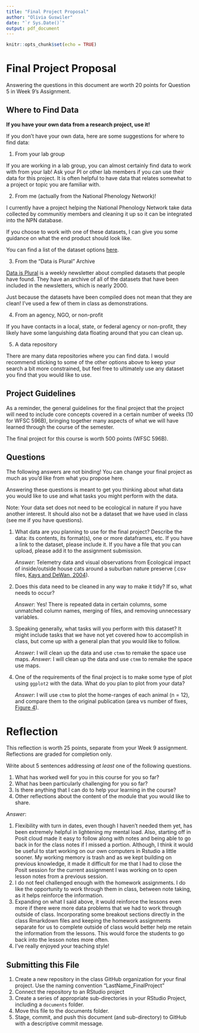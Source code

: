 ```yaml
---
title: "Final Project Proposal"
author: "Olivia Guswiler"
date: "`r Sys.Date()`"
output: pdf_document
---
```


```r
knitr::opts_chunk$set(echo = TRUE)
```

# Final Project Proposal

Answering the questions in this document are worth 20 points for Question 5 in Week 9's Assignment.

## Where to Find Data

**If you have your own data from a research project, use it!**

If you don't have your own data, here are some suggestions for where to find data:

1.  From your lab group

If you are working in a lab group, you can almost certainly find data to work with from your lab! Ask your PI or other lab members if you can use their data for this project. It is often helpful to have data that relates somewhat to a project or topic you are familiar with.

2.  From me (actually from the National Phenology Network)!

I currently have a project helping the National Phenology Network take data collected by communitiy members and cleaning it up so it can be integrated into the NPN database.

If you choose to work with one of these datasets, I can give you some guidance on what the end product should look like.

You can find a list of the dataset options [here](https://archive.usanpn.org/results/dataset-list).

3.  From the "Data is Plural" Archive

[Data is Plural](https://www.data-is-plural.com/) is a weekly newsletter about complied datasets that people have found. They have an archive of all of the datasets that have been included in the newsletters, which is nearly 2000.

Just because the datasets have been compiled does not mean that they are clean! I've used a few of them in class as demonstrations.

4.  From an agency, NGO, or non-profit

If you have contacts in a local, state, or federal agency or non-profit, they likely have some languishing data floating around that you can clean up.

5.  A data repository

There are many data repositories where you can find data. I would recommend sticking to some of the other options above to keep your search a bit more constrained, but feel free to ultimately use any dataset you find that you would like to use.

## Project Guidelines

As a reminder, the general guidelines for the final project that the project will need to include core concepts covered in a certain number of weeks (10 for WFSC 596B), bringing together many aspects of what we will have learned through the course of the semester.

The final project for this course is worth 500 points (WFSC 596B).

## Questions

The following answers are not binding! You can change your final project as much as you'd like from what you propose here.

Answering these questions is meant to get you thinking about what data you would like to use and what tasks you might perform with the data.

Note: Your data set does not need to be ecological in nature if you have another interest. It should also not be a dataset that we have used in class (see me if you have questions).

1.  What data are you planning to use for the final project? Describe the data: its contents, its format(s), one or more dataframes, etc. If you have a link to the dataset, please include it. If you have a file that you can upload, please add it to the assignment submission.

    *Answer*: Telemetry data and visual observations from Ecological impact of inside/outside house cats around a suburban nature preserve (.csv files, [Kays and DeWan, 2004](https://www.doi.org/10.5441/001/1.s6t84pb5)).

2.  Does this data need to be cleaned in any way to make it tidy? If so, what needs to occur?

    *Answer*: Yes! There is repeated data in certain columns, some unmatched column names, merging of files, and removing unnecessary variables.

3.  Speaking generally, what tasks will you perform with this dataset? It might include tasks that we have not yet covered how to accomplish in class, but come up with a general plan that you would like to follow.

    *Answer*: I will clean up the data and use `ctmm` to remake the space use maps. *Answer*: I will clean up the data and use `ctmm` to remake the space use maps.

4.  One of the requirements of the final project is to make some type of plot using `ggplot2` with the data. What do you plan to plot from your data?

    *Answer*: I will use `ctmm` to plot the home-ranges of each animal (n = 12), and compare them to the original publication (area vs number of fixes, [Figure 4](https://zslpublications-onlinelibrary-wiley-com.ezproxy3.library.arizona.edu/doi/pdf/10.1017/S1367943004001489)).

# Reflection

This reflection is worth 25 points, separate from your Week 9 assignment. Reflections are graded for completion only.

Write about 5 sentences addressing *at least* one of the following questions.

1.  What has worked well for you in this course for you so far?
2.  What has been particularly challenging for you so far?
3.  Is there anything that I can do to help your learning in the course?
4.  Other reflections about the content of the module that you would like to share.

*Answer*:

1.  Flexibility with turn in dates, even though I haven't needed them yet, has been extremely helpful in lightening my mental load. Also, starting off in Posit cloud made it easy to follow along with notes and being able to go back in for the class notes if I missed a portion. Although, I think it would be useful to start working on our own computers in Rstudio a little sooner. My working memory is trash and as we kept building on previous knowledge, it made it difficult for me that I had to close the Posit session for the current assignment I was working on to open lesson notes from a previous session.
2.  I do not feel challenged enough with the homework assignments. I do like the opportunity to work through them in class, between note taking, as it helps reinforce the information.
3.  Expanding on what I said above, it would reinforce the lessons even more if there were more data problems that we had to work through outside of class. Incorporating some breakout sections directly in the class Rmarkdown files and keeping the homework assignments separate for us to complete outside of class would better help me retain the information from the lessons. This would force the students to go back into the lesson notes more often.
4.  I've really enjoyed your teaching style!

## Submitting this File

1.  Create a new repository in the class GitHub organization for your final project. Use the naming convention "LastName_FinalProject"
2.  Connect the repository to an RStudio project
3.  Create a series of appropriate sub-directories in your RStudio Project, including a `documents` folder.
4.  Move this file to the documents folder.
5.  Stage, commit, and push this document (and sub-directory) to GitHub with a descriptive commit message.
